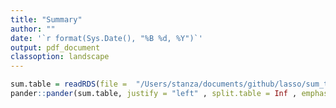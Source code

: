 ```yaml
---
title: "Summary"
author: ""
date: '`r format(Sys.Date(), "%B %d, %Y")`'
output: pdf_document
classoption: landscape
---
```


```r
sum.table = readRDS(file =  "/Users/stanza/documents/github/lasso/sum_table.rds")
pander::pander(sum.table, justify = "left" , split.table = Inf , emphasize.italics.rows = (1:4))
```